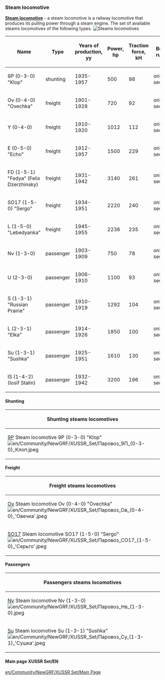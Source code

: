 === Steam locomotive ===
[https://en.wikipedia.org/wiki/Steam_locomotive '''Steam locomotive'''] - a steam locomotive is a railway locomotive that produces its pulling power through a steam engine.
The set of available steams locomotives  of the following types.
[[File:en/Паровозы.png|frame| Steams locomotives]]

{|class="wikitable sortable"
|-
! Name
! Type
! Years of production,  <br>yy
! Power,<br>hp
! Traction force,<br>kH
! Build rules
|-
| 9P (0-3-0) "Klop"
| shunting
| 1935-1957
| 500
| 98
| only 1 section
|-
| Ov (0-4-0) "Ovechka"
| freight
| 1901-1928
| 720
| 92
| only 1 section
|-
| Y (0-4-0) 
| freight
| 1910-1920
| 1012
| 112
| only 1 section
|-
| E (0-5-0) "Echo"
| freight
| 1912-1957
| 1500
| 229
| only 1 section
|-
| FD (1-5-1) "Fedya" (Felix Dzerzhinsky)
| freight
| 1931-1942
| 3140
| 261
| only 1 section
|-
| SO17 (1-5-0) "Sergo"
| freight
| 1934-1951
| 2220
| 240
| only 1 section
|-
| L (1-5-0) "Lebedyanka"
| freight
| 1945-1955
| 2236
| 235
| only 1 section
|-
| Nv (1-3-0)
| passenger
| 1903-1909
| 750
| 78
| only 1 section
|-
| U (2-3-0) 
| passenger
| 1906-1910
| 1100
| 93
| only 1 section
|-
| S (1-3-1) "Russian Prairie"
| passenger
| 1910-1919
| 1292
| 104
| only 1 section
|-
| L (2-3-1) "Elka"
| passenger
| 1914-1926
| 1850
| 100
| only 1 section
|-
| Su (1-3-1) "Sushka"
| passenger
| 1925-1951
| 1610
| 130
| only 1 section
|-
| IS (1-4-2) (Iosif Stalin)
| passenger
| 1932-1942
| 3200
| 196
| only 1 section
|}

==== Shunting==== 

{| class="wikitable mw-collapsible mw-collapsed"
|-
! Shunting steams locomotives
|-
| [https://ru.wikipedia.org/wiki/9П 9P] Steam locomotive 9P (0-3-0) "Klop" <br> [[File:en/Community/NewGRF/XUSSR Set/Паровоз 9П (0-3-0) Клоп.jpeg]]
|}

====Freight====
{| class="wikitable sortable mw-collapsible mw-collapsed"
|-
! Freight steams locomotives
|-
|[https://ru.wikipedia.org/wiki/Паровоз_О#.D0.9F.D0.B0.D1.80.D0.BE.D0.B2.D0.BE.D0.B7.D1.8B_.D1.81.D0.B5.D1.80.D0.B8.D0.B9_.D0.9E.D0.B2_.D0.B8_.D0.9E.D0.BA Ov] Steam locomotive Ov (0-4-0) "Ovechka" <br> [[File:en/Community/NewGRF/XUSSR Set/Паровоз Ов (0-4-0) 'Овечка'.jpeg]] || [https://ru.wikipedia.org/wiki/Паровоз_Ы Y] Steam locomotive Y (0-4-0) <br>[[File:en/Community/NewGRF/XUSSR Set/Паровоз Ы (0-4-0).jpeg]] || [https://ru.wikipedia.org/wiki/Паровоз_Э E] Steam locomotive E (0-5-0) "Эхо" <br> [[File:en/Community/NewGRF/XUSSR Set/Паровоз Э (0-5-0) 'Эхо'.jpeg]] || [https://ru.wikipedia.org/wiki/ФД FD] Steam locomotive FD (1-5-1) "Fedya" (Felix Dzerzhinsky) <br> [[File:en/Community/NewGRF/XUSSR Set/Паровоз серии ФД (1-5-1) 'Федя' (Феликс Дзержинский).jpeg]]
|-
| [https://ru.wikipedia.org/wiki/СО_(паровоз) SO17] Steam locomotive SO17 (1-5-0) "Sergo" <br> [[File:en/Community/NewGRF/XUSSR Set/Паровоз СО17 (1-5-0) 'Серьго'.jpeg]] || [https://ru.wikipedia.org/wiki/Паровоз_Л L] Steam locomotive Л (1-5-0) "Lebedyanka" <br> [[File:en/Community/NewGRF/XUSSR Set/Паровоз Л (1-5-0) 'Лебедянка'.jpeg]]
|}

====Passengers====

{| class="wikitable mw-collapsible mw-collapsed"
|-
! Passengers steams locomotives
|-
| [https://ru.wikipedia.org/wiki/Паровоз_Н Nv] Steam locomotive Nv (1-3-0) <br> [[File:en/Community/NewGRF/XUSSR Set/Паровоз Нв (1-3-0).jpeg]] || [https://ru.wikipedia.org/wiki/Паровоз_У U] Steam locomotive U (2-3-0) <br> [[File:en/Community/NewGRF/XUSSR Set/Паровоз У (2-3-0).jpeg]] || [https://ru.wikipedia.org/wiki/Паровоз_С S] Steam locomotive S (1-3-1) "Russian Prairie" <br> [[File:en/Community/NewGRF/XUSSR Set/Паровоз С (1-3-1) 'Русская Прери'.jpeg]] || [https://ru.wikipedia.org/wiki/Паровоз_Л L] Steam locomotive L (2-3-1) "Elka" <br> [[File:en/Community/NewGRF/XUSSR Set/Паровоз Л (2-3-1) 'Элька'.jpeg]]
|-
| [https://ru.wikipedia.org/wiki/Су_(паровоз) Su]  Steam locomotive Su (1-3-1) "Sushka" <br> [[File:en/Community/NewGRF/XUSSR Set/Паровоз Су (1-3-1) 'Сушка'.jpeg]] || [https://ru.wikipedia.org/wiki/ИС_(паровоз) IS] Steam locomotive IS (1-4-2) (Iosif Stalin) <br> [[File:en/Community/NewGRF/XUSSR Set/Паровоз ИС (1-4-2) (Иосиф Сталин).jpeg]]
|}

====Main page XUSSR Set/EN====
[[en/Community/NewGRF/XUSSR Set/Main Page]]